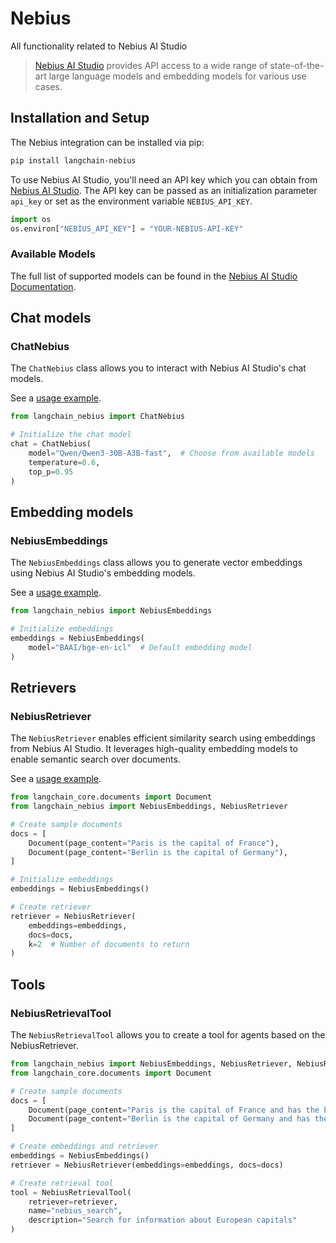 # Nebius

All functionality related to Nebius AI Studio

>[Nebius AI Studio](https://studio.nebius.ai/) provides API access to a wide range of state-of-the-art large language models and embedding models for various use cases.

## Installation and Setup

The Nebius integration can be installed via pip:

```bash
pip install langchain-nebius
```

To use Nebius AI Studio, you'll need an API key which you can obtain from [Nebius AI Studio](https://studio.nebius.ai/). The API key can be passed as an initialization parameter `api_key` or set as the environment variable `NEBIUS_API_KEY`.

```python
import os
os.environ["NEBIUS_API_KEY"] = "YOUR-NEBIUS-API-KEY"
```

### Available Models

The full list of supported models can be found in the [Nebius AI Studio Documentation](https://studio.nebius.com/).


## Chat models

### ChatNebius

The `ChatNebius` class allows you to interact with Nebius AI Studio's chat models.

See a [usage example](/docs/integrations/chat/nebius).

```python
from langchain_nebius import ChatNebius

# Initialize the chat model
chat = ChatNebius(
    model="Qwen/Qwen3-30B-A3B-fast",  # Choose from available models
    temperature=0.6,
    top_p=0.95
)
```

## Embedding models

### NebiusEmbeddings

The `NebiusEmbeddings` class allows you to generate vector embeddings using Nebius AI Studio's embedding models.

See a [usage example](/docs/integrations/text_embedding/nebius).

```python
from langchain_nebius import NebiusEmbeddings

# Initialize embeddings
embeddings = NebiusEmbeddings(
    model="BAAI/bge-en-icl"  # Default embedding model
)
```

## Retrievers

### NebiusRetriever

The `NebiusRetriever` enables efficient similarity search using embeddings from Nebius AI Studio. It leverages high-quality embedding models to enable semantic search over documents.

See a [usage example](/docs/integrations/retrievers/nebius).

```python
from langchain_core.documents import Document
from langchain_nebius import NebiusEmbeddings, NebiusRetriever

# Create sample documents
docs = [
    Document(page_content="Paris is the capital of France"),
    Document(page_content="Berlin is the capital of Germany"),
]

# Initialize embeddings
embeddings = NebiusEmbeddings()

# Create retriever
retriever = NebiusRetriever(
    embeddings=embeddings,
    docs=docs,
    k=2  # Number of documents to return
)
```

## Tools

### NebiusRetrievalTool

The `NebiusRetrievalTool` allows you to create a tool for agents based on the NebiusRetriever.

```python
from langchain_nebius import NebiusEmbeddings, NebiusRetriever, NebiusRetrievalTool
from langchain_core.documents import Document

# Create sample documents
docs = [
    Document(page_content="Paris is the capital of France and has the Eiffel Tower"),
    Document(page_content="Berlin is the capital of Germany and has the Brandenburg Gate"),
]

# Create embeddings and retriever
embeddings = NebiusEmbeddings()
retriever = NebiusRetriever(embeddings=embeddings, docs=docs)

# Create retrieval tool
tool = NebiusRetrievalTool(
    retriever=retriever,
    name="nebius_search",
    description="Search for information about European capitals"
)
```
